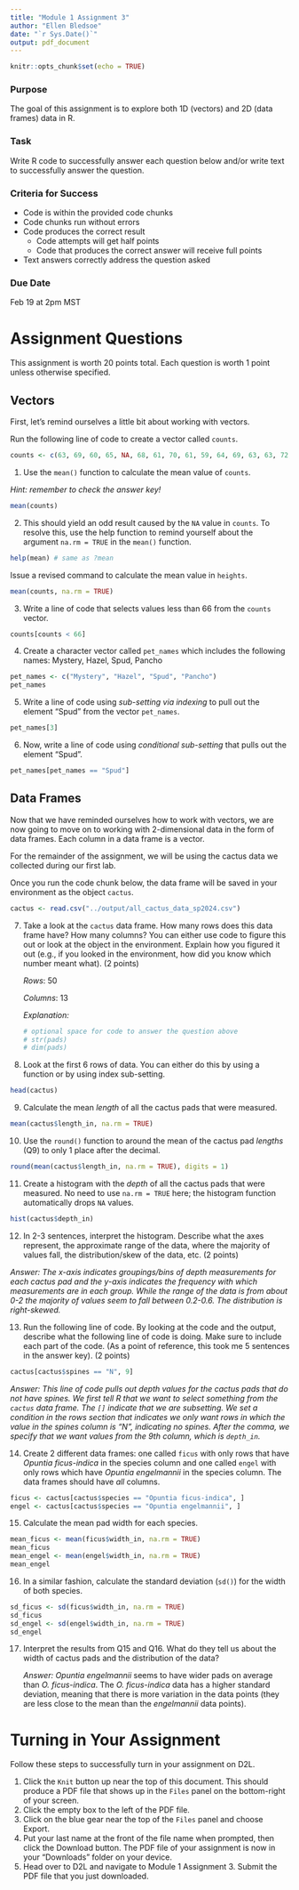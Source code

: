 ```yaml
---
title: "Module 1 Assignment 3"
author: "Ellen Bledsoe"
date: "`r Sys.Date()`"
output: pdf_document
---
```


```r
knitr::opts_chunk$set(echo = TRUE)
```

### Purpose

The goal of this assignment is to explore both 1D (vectors) and 2D (data frames) data in R.

### Task

Write R code to successfully answer each question below and/or write text to successfully answer the question.

### Criteria for Success

-   Code is within the provided code chunks
-   Code chunks run without errors
-   Code produces the correct result
    -   Code attempts will get half points
    -   Code that produces the correct answer will receive full points
-   Text answers correctly address the question asked

### Due Date

Feb 19 at 2pm MST

# Assignment Questions

This assignment is worth 20 points total. Each question is worth 1 point unless otherwise specified.

## Vectors

First, let's remind ourselves a little bit about working with vectors.

Run the following line of code to create a vector called `counts`.

```r
counts <- c(63, 69, 60, 65, NA, 68, 61, 70, 61, 59, 64, 69, 63, 63, 72, 65, 64, 70, 63, 65)
```

1.  Use the `mean()` function to calculate the mean value of `counts`.

*Hint: remember to check the answer key!*

```r
mean(counts)
```

2.  This should yield an odd result caused by the `NA` value in `counts`. To resolve this, use the help function to remind yourself about the argument `na.rm = TRUE` in the `mean()` function.

```r
help(mean) # same as ?mean
```

Issue a revised command to calculate the mean value in `heights`.

```r
mean(counts, na.rm = TRUE)
```

3.  Write a line of code that selects values less than 66 from the `counts` vector.

```r
counts[counts < 66]
```

4.  Create a character vector called `pet_names` which includes the following names: Mystery, Hazel, Spud, Pancho

```r
pet_names <- c("Mystery", "Hazel", "Spud", "Pancho")
pet_names
```

5.  Write a line of code using *sub-setting via indexing* to pull out the element "Spud" from the vector `pet_names`.

```r
pet_names[3]
```

6.  Now, write a line of code using *conditional sub-setting* that pulls out the element "Spud".

```r
pet_names[pet_names == "Spud"]
```

## Data Frames

Now that we have reminded ourselves how to work with vectors, we are now going to move on to working with 2-dimensional data in the form of data frames. Each column in a data frame is a vector.

For the remainder of the assignment, we will be using the cactus data we collected during our first lab.

Once you run the code chunk below, the data frame will be saved in your environment as the object `cactus`.

```r
cactus <- read.csv("../output/all_cactus_data_sp2024.csv")
```

7.  Take a look at the `cactus` data frame. How many rows does this data frame have? How many columns? You can either use code to figure this out or look at the object in the environment. Explain how you figured it out (e.g., if you looked in the environment, how did you know which number meant what). (2 points)

    *Rows*: 50

    *Columns*: 13

    *Explanation:*

    ```r
    # optional space for code to answer the question above
    # str(pads)
    # dim(pads)
    ```

8.  Look at the first 6 rows of data. You can either do this by using a function or by using index sub-setting.

```r
head(cactus)
```

9.  Calculate the mean *length* of all the cactus pads that were measured.

```r
mean(cactus$length_in, na.rm = TRUE)
```

10. Use the `round()` function to around the mean of the cactus pad *lengths* (Q9) to only 1 place after the decimal.

```r
round(mean(cactus$length_in, na.rm = TRUE), digits = 1)
```

11. Create a histogram with the *depth* of all the cactus pads that were measured. No need to use `na.rm = TRUE` here; the histogram function automatically drops `NA` values.

```r
hist(cactus$depth_in)
```

12. In 2-3 sentences, interpret the histogram. Describe what the axes represent, the approximate range of the data, where the majority of values fall, the distribution/skew of the data, etc. (2 points)

*Answer: The x-axis indicates groupings/bins of depth measurements for each cactus pad and the y-axis indicates the frequency with which measurements are in each group. While the range of the data is from about 0-2 the majority of values seem to fall between 0.2-0.6. The distribution is right-skewed.*

13. Run the following line of code. By looking at the code and the output, describe what the following line of code is doing. Make sure to include each part of the code. (As a point of reference, this took me 5 sentences in the answer key). (2 points)

```r
cactus[cactus$spines == "N", 9]
```

*Answer: This line of code pulls out depth values for the cactus pads that do not have spines. We first tell R that we want to select something from the `cactus` data frame. The `[]` indicate that we are subsetting. We set a condition in the rows section that indicates we only want rows in which the value in the spines column is "N", indicating no spines. After the comma, we specify that we want values from the 9th column, which is `depth_in`.*

14. Create 2 different data frames: one called `ficus` with only rows that have *Opuntia ficus-indica* in the species column and one called `engel` with only rows which have *Opuntia engelmannii* in the species column. The data frames should have *all* columns.

```r
ficus <- cactus[cactus$species == "Opuntia ficus-indica", ]
engel <- cactus[cactus$species == "Opuntia engelmannii", ]
```

15. Calculate the mean pad width for each species.

```r
mean_ficus <- mean(ficus$width_in, na.rm = TRUE)
mean_ficus
mean_engel <- mean(engel$width_in, na.rm = TRUE)
mean_engel
```

16. In a similar fashion, calculate the standard deviation (`sd()`) for the width of both species.

```r
sd_ficus <- sd(ficus$width_in, na.rm = TRUE)
sd_ficus
sd_engel <- sd(engel$width_in, na.rm = TRUE)
sd_engel
```

17. Interpret the results from Q15 and Q16. What do they tell us about the width of cactus pads and the distribution of the data?

    *Answer: Opuntia engelmannii* seems to have wider pads on average than *O. ficus-indica*. The *O. ficus-indica* data has a higher standard deviation, meaning that there is more variation in the data points (they are less close to the mean than the *engelmannii* data points).

# Turning in Your Assignment

Follow these steps to successfully turn in your assignment on D2L.

1.  Click the `Knit` button up near the top of this document. This should produce a PDF file that shows up in the `Files` panel on the bottom-right of your screen.
2.  Click the empty box to the left of the PDF file.
3.  Click on the blue gear near the top of the `Files` panel and choose Export.
4.  Put your last name at the front of the file name when prompted, then click the Download button. The PDF file of your assignment is now in your "Downloads" folder on your device.
5.  Head over to D2L and navigate to Module 1 Assignment 3. Submit the PDF file that you just downloaded.
